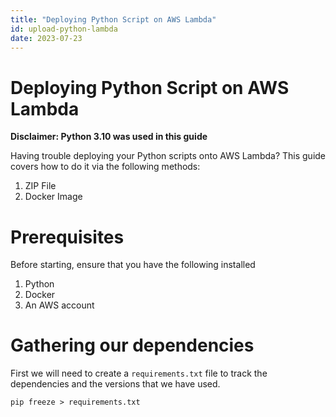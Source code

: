 ```yaml
---
title: "Deploying Python Script on AWS Lambda"
id: upload-python-lambda
date: 2023-07-23
---
```


# Deploying Python Script on AWS Lambda

**Disclaimer: Python 3.10 was used in this guide**

Having trouble deploying your Python scripts onto AWS Lambda? This guide covers how to do it via the following methods:
1. ZIP File
2. Docker Image

# Prerequisites

Before starting, ensure that you have the following installed

1. Python
2. Docker
3. An AWS account



# Gathering our dependencies

First we will need to create a `requirements.txt` file to track the dependencies and the versions that we have used.

```shell
pip freeze > requirements.txt
```
